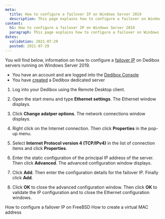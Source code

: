 ```yaml
---
meta:
  title: How to configure a failover IP on Windows Server 2019
  description: This page explains how to configure a failover on Windows Server 2019.
content:
  h1: How to configure a failover IP on Windows Server 2019
  paragraph: This page explains how to configure a failover on Windows Server 2019.
dates:
  validation: 2021-07-29
  posted: 2021-07-29
---
```


You will find below, information on how to configure a [failover IP](/dedibox-network/ip-failover/concepts/#failover-ips) on Dedibox servers running on Windows Server 2019.

<Message type="requirement">

  - You have an account and are logged into the [Dedibox Console](https://console.online.net)
  - You have [created](/dedibox/dedicated-servers/how-to/order-a-server) a Dedibox dedicated server

</Message>

1. Log into your Dedibox using the Remote Desktop client.

2. Open the start menu and type **Ethernet settings**. The Ethernet window displays. 

    <Lightbox src="scaleway_windows_ipfo1.png" alt="" />

3. Click **Change adatper options**. The network connections window displays. 

4. Right click on the Internet connection. Then click **Properties** in the pop-up menu.

5. Select **Internet Protocol version 4 (TCP/IPv4)** in the list of connection items and click **Properties**.

6. Enter the static configuration of the principal IP address of the server. Then click **Advanced**. The advanced configuration window displays. 

    <Lightbox src="scaleway_windows_ipfo2.png" alt="" />
    
7. Click **Add**. Then enter the configuration details for the failover IP. Finally click **Add**.
    
    <Lightbox src="scaleway_windows_ipfo3.png" alt="" />
    
8. Click **OK** to close the advanced configuration window. Then click **OK** to validate the IP configuration and to close the Ethernet configuration windows.

<Navigation title="See Also">
  <PreviousButton to="/dedibox-network/ip-failover/how-to/configure-freebsd">How to configure a failover IP on FreeBSD</PreviousButton>
  <NextButton to="/dedibox-network/ip-failover/how-to/create-virtual-mac">How to create a virtual MAC address</NextButton>
</Navigation>
